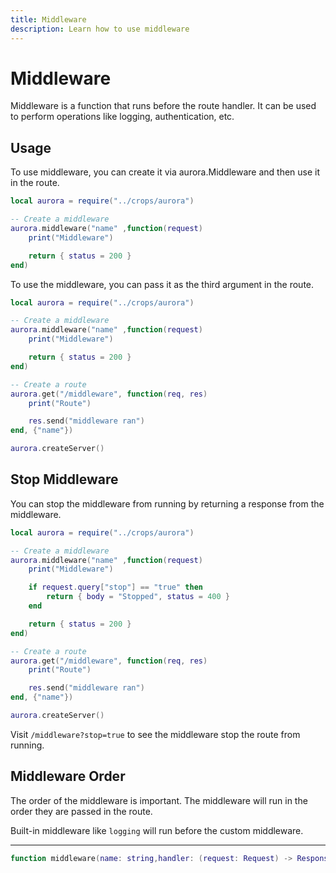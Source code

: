 ```yaml
---
title: Middleware
description: Learn how to use middleware
---
```


# Middleware

Middleware is a function that runs before the route handler. It can be used to perform operations like logging, authentication, etc.

## Usage

To use middleware, you can create it via aurora.Middleware and then use it in the route.

```lua
local aurora = require("../crops/aurora")

-- Create a middleware
aurora.middleware("name" ,function(request)
    print("Middleware")

    return { status = 200 }
end)
```

To use the middleware, you can pass it as the third argument in the route.

```lua
local aurora = require("../crops/aurora")

-- Create a middleware
aurora.middleware("name" ,function(request)
    print("Middleware")

    return { status = 200 }
end)

-- Create a route
aurora.get("/middleware", function(req, res)
    print("Route")

    res.send("middleware ran")
end, {"name"})

aurora.createServer()
```

## Stop Middleware

You can stop the middleware from running by returning a response from the middleware.

```lua
local aurora = require("../crops/aurora")

-- Create a middleware
aurora.middleware("name" ,function(request)
    print("Middleware")

    if request.query["stop"] == "true" then
        return { body = "Stopped", status = 400 }
    end

    return { status = 200 }
end)

-- Create a route
aurora.get("/middleware", function(req, res)
    print("Route")

    res.send("middleware ran")
end, {"name"})

aurora.createServer()
```

Visit `/middleware?stop=true` to see the middleware stop the route from running.

## Middleware Order

The order of the middleware is important. The middleware will run in the order they are passed in the route.

Built-in middleware like `logging` will run before the custom middleware.

---

```lua
function middleware(name: string,handler: (request: Request) -> Response): Response
```
